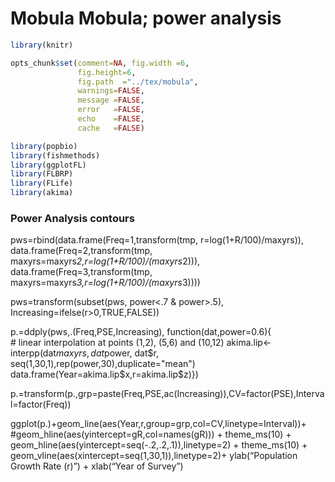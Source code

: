 Mobula Mobula; power analysis
========================================================
  
```r
library(knitr)

opts_chunk$set(comment=NA, fig.width =6, 
               fig.height=6,
               fig.path  ="../tex/mobula",
               warnings=FALSE, 
               message =FALSE, 
               error   =FALSE, 
               echo    =FALSE,
               cache   =FALSE)
```

```r
library(popbio)
library(fishmethods)
library(ggplotFL)
library(FLBRP)
library(FLife)
library(akima)
```

### Power Analysis contours
pws=rbind(data.frame(Freq=1,transform(tmp,                 r=log(1+R/100)/maxyrs)),
          data.frame(Freq=2,transform(tmp, maxyrs=maxyrs*2,r=log(1+R/100)/(maxyrs*2))),
          data.frame(Freq=3,transform(tmp, maxyrs=maxyrs*3,r=log(1+R/100)/(maxyrs*3))))

pws=transform(subset(pws, power<.7 & power>.5), Increasing=ifelse(r>0,TRUE,FALSE))

p.=ddply(pws,.(Freq,PSE,Increasing), function(dat,power=0.6){  
  # linear interpolation at points (1,2), (5,6) and (10,12)
  akima.lip<-interpp(dat$maxyrs, dat$power, dat$r, seq(1,30,1),rep(power,30),duplicate="mean")
  data.frame(Year=akima.lip$x,r=akima.lip$z)})

p.=transform(p.,grp=paste(Freq,PSE,ac(Increasing)),CV=factor(PSE),Interval=factor(Freq))

ggplot(p.)+geom_line(aes(Year,r,group=grp,col=CV,linetype=Interval))+
  #geom_hline(aes(yintercept=gR,col=names(gR))) + theme_ms(10) + 
  geom_hline(aes(yintercept=seq(-.2,.2,.1)),linetype=2) + theme_ms(10) + 
  geom_vline(aes(xintercept=seq(1,30,1)),linetype=2)+
  ylab("Population Growth Rate (r)")        +
  xlab("Year of Survey")
